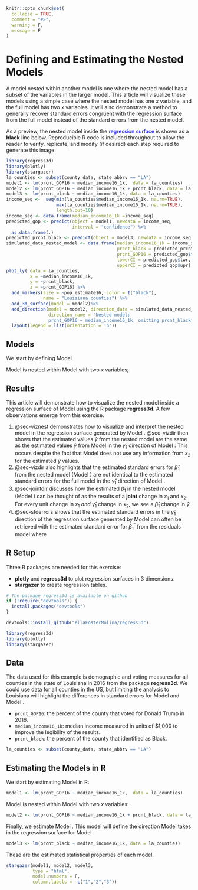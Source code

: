 ```r
knitr::opts_chunk$set(
  collapse = TRUE,
  comment = "#>", 
  warning = F,
  message = F
)
```

# Defining and Estimating the Nested Models

A model nested within another model is one where the nested model has a subset of the variables in the larger model. This article will visualize these models using a simple case where the nested model has one $x$ variable, and the full model has two $x$ variables. It will also demonstrate a method to generally recover standard errors congruent with the regression surface from the full model instead of the standard errors from the nested model.

As a preview, the nested model inside the [regression surface]{style="color: blue;"} is shown as a **black** line below. Reproducible R code is included throughout to allow the reader to verify, replicate, and modify (if desired) each step required to generate this image. 

```r
library(regress3d)
library(plotly)
library(stargazer)
la_counties <- subset(county_data, state_abbrv == "LA")
model1 <- lm(prcnt_GOP16 ~ median_income16_1k,  data = la_counties)
model2 <- lm(prcnt_GOP16 ~ median_income16_1k + prcnt_black, data = la_counties)
model3 <- lm(prcnt_black ~ median_income16_1k, data = la_counties)
income_seq <-  seq(min(la_counties$median_income16_1k, na.rm=TRUE),
                   max(la_counties$median_income16_1k, na.rm=TRUE),
                   length.out=10) 
income_seq <- data.frame(median_income16_1k =income_seq)
predicted_gop <- predict(object = model1, newdata = income_seq, 
                         interval = "confidence") %>%
  as.data.frame(.)
predicted_prcnt_black <- predict(object = model3, newdata = income_seq)
simulated_data_nested_model <- data.frame(median_income16_1k = income_seq,
                                          prcnt_black = predicted_prcnt_black,
                                          prcnt_GOP16 = predicted_gop$fit,
                                          lowerCI = predicted_gop$lwr,
                                          upperCI = predicted_gop$upr)
plot_ly( data = la_counties,
         x = ~median_income16_1k,
         y = ~prcnt_black,
         z = ~prcnt_GOP16) %>%
  add_markers(size = ~pop_estimate16, color = I("black"),
              name = "Louisiana counties") %>%
  add_3d_surface(model = model2)%>%
  add_direction(model = model2, direction_data = simulated_data_nested_model,
                direction_name = "Nested model: 
                prcnt_GOP16 ~ median_income16_1k, omitting prcnt_black") %>%
  layout(legend = list(orientation = 'h'))
```


## Models

We start by defining Model \ref{ypredbyx1}

\begin{align}
y =& \beta_1 x_1 + \beta_0 +\epsilon \label{ypredbyx1}
\end{align}

Model \ref{ypredbyx1} is nested within Model \ref{ypredbyx1x2} with two $x$ variables;

\begin{align}
y =& \beta'_1 x_1 +\beta'_2 x_2 + \beta'_0 +\epsilon' \label{ypredbyx1x2}
\end{align}

## Results

This article will demonstrate how to visualize the nested model inside a regression surface of Model \ref{ypredbyx1x2} using the R package __regress3d__. A few observations emerge from this exercise.

1.  @sec-viznest demonstrates how to visualize and interpret the nested model in the regression surface generated by Model \ref{ypredbyx1x2}. @sec-vizdir then shows that the estimated values $\hat{y}$ from the nested model are the same as the estimated values $\hat{y}$ from Model \ref{ypredbyx1x2} in the $\hat{\gamma}_1$ direction of Model \ref{x1predbyx2}:
\begin{align}
  \hat{x}_2 =& \hat{\gamma}_{1} x_1 + \hat{\gamma}_{0}  \label{x1predbyx2}.
\end{align}
This occurs despite the fact that Model \ref{ypredbyx1} does not use any information from $x_2$ for the estimated $\hat{y}$ values.
2.  @sec-vizdir also highlights that the estimated standard errors for $\hat{\beta}_1$ from the nested model (Model \ref{ypredbyx1}) are not identical to the estimated standard errors for the full model in the $\hat{\gamma}_1$ direction of Model \ref{ypredbyx1x2}.
3.  @sec-jointdir discusses how the estimated $\hat{\beta}_1$ in the nested model (Model \ref{ypredbyx1}) can be thought of as the results of a **joint** change in $x_1$ and $x_2$. For every unit change in $x_1$ *and* $\hat{\gamma}_{1}$ change in $x_2$, we see a $\hat{\beta}_1$ change in $\hat{y}$. 
4.  @sec-stderrors shows that the estimated standard errors in the $\hat{\gamma}_1$ direction of the regression surface generated by Model \ref{ypredbyx1x2} can often be retrieved with the estimated standard error for $\beta^{''}_1$ from the residuals model
\begin{align}
y =& \beta_1^{''} x_1 +\beta_2^{''} x_{res} + \beta^{''}_0 +\epsilon^{''} \label{ypredbyx1resids}
\end{align}
where 
\begin{align*}
x_{res} = x_2 - \hat{x}_2.
\end{align*}


## R Setup

Three R packages are needed for this exercise:

-   **plotly** and **regress3d** to plot regression surfaces in 3 dimensions.
-   **stargazer** to create regression tables.

```r
# The package regress3d is available on github
if (!require("devtools")) {
  install.packages("devtools")
}

devtools::install_github("ellaFosterMolina/regress3d")

library(regress3d)
library(plotly)
library(stargazer)
```

## Data

The data used for this example is demographic and voting measures for all counties in the state of Louisiana in 2016 from the package __regress3d__. We could use data for all counties in the US, but limiting the analysis to Louisiana will highlight the differences in standard errors for Model \ref{ypredbyx1} and Model \ref{ypredbyx1x2}.

-   `prcnt_GOP16`:  the percent of the county that voted for Donald Trump in 2016.
-   `median_income16_1k`: median income measured in units of \$1,000 to improve the legibility of the results.
-   `prcnt_black`: the percent of the county that identified as Black.

```r
la_counties <- subset(county_data, state_abbrv == "LA")
```

## Estimating the Models in R

We start by estimating Model \ref{ypredbyx1} in R:

\begin{align*}
\hat{y} =& \hat{\beta}_1 x_1 + \hat{\beta}_0  \\
\hat{\text{prcnt-GOP16}} =& \hat{\beta}_1*\text{median-income16-1k} + \hat{\beta}_0.
\end{align*}

```r
model1 <- lm(prcnt_GOP16 ~ median_income16_1k,  data = la_counties)
```

Model \ref{ypredbyx1} is nested within Model \ref{ypredbyx1x2} with two $x$ variables:

\begin{align*}
\hat{y} =& \hat{\beta}'_1 x_1 +\hat{\beta}'_2 x_2 + \hat{\beta}'_0 \\
\hat{\text{prcnt-GOP16}} =& \hat{\beta}'_1*\text{median-income16-1k} +\hat{\beta}'_2*\text{prcnt-black} + \hat{\beta}'_0. 
\end{align*}

```r
model2 <- lm(prcnt_GOP16 ~ median_income16_1k + prcnt_black, data = la_counties)
```

Finally, we estimate Model \ref{x1predbyx2}. This model will define the direction Model \ref{ypredbyx1} takes in the regression surface for Model \ref{ypredbyx1x2}.

\begin{align*}
\hat{x}_2 =& \hat{\gamma}_1 x_1 + \hat{\gamma}_0 \\
\hat{\text{prcnt-black}} =& \hat{\gamma}_1*\text{median-income16-1k} + \hat{\gamma}_0.
\end{align*}

```r
model3 <- lm(prcnt_black ~ median_income16_1k, data = la_counties)
```

These are the estimated statistical properties of each model.

```r
stargazer(model1, model2, model3, 
          type = "html",
          model.numbers = F,
          column.labels =  c("1","2","3"))
```
